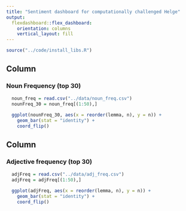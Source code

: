 ```yaml
---
title: "Sentiment dashboard for computationally challenged Helge"
output: 
  flexdashboard::flex_dashboard:
    orientation: columns
    vertical_layout: fill
---
```


```r
source("../code/install_libs.R")
```

Column {data-width=550}
-----------------------------------------------------------------------

### Noun Frequency (top 30)

```r
  noun_freq = read.csv("../data/noun_freq.csv")
  nounFreq_30 = noun_freq[(1:50),]
  
  ggplot(nounFreq_30, aes(x = reorder(lemma, n), y = n)) +
    geom_bar(stat = "identity") +
    coord_flip()
```

Column {data-width=550}
-----------------------------------------------------------------------

### Adjective frequency (top 30)

```r
  adjFreq = read.csv("../data/adj_freq.csv")
  adjFreq = adjFreq[(1:50),]
  
  ggplot(adjFreq, aes(x = reorder(lemma, n), y = n)) +
    geom_bar(stat = "identity") +
    coord_flip()
```
